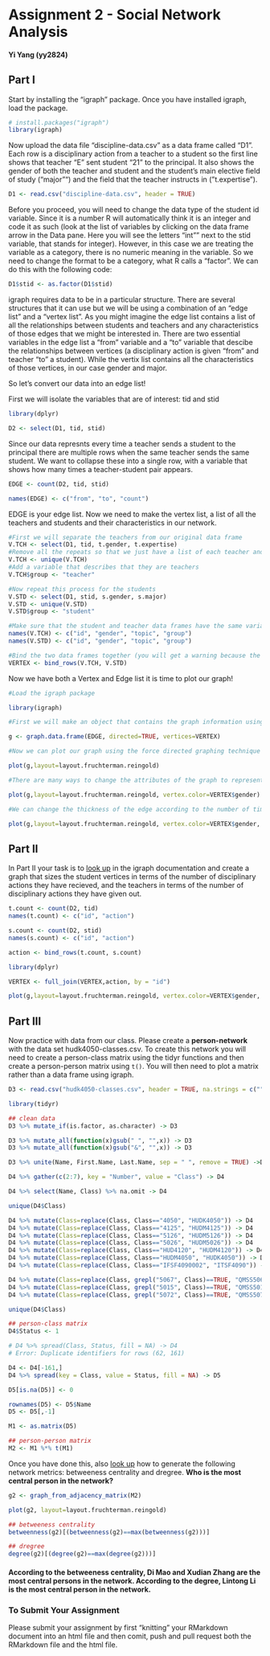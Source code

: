 # Assignment 2 - Social Network Analysis

#### Yi Yang (yy2824)

## Part I
Start by installing the "igraph" package. Once you have installed igraph, load the package.
```r
# install.packages("igraph")
library(igraph)
```

Now upload the data file "discipline-data.csv" as a data frame called "D1". Each row is a disciplinary action from a teacher to a student so the first line shows that teacher "E" sent student "21" to the principal. It also shows the gender of both the teacher and student and the student's main elective field of study ("major"") and the field that the teacher instructs in ("t.expertise").

```r
D1 <- read.csv("discipline-data.csv", header = TRUE)
```

Before you proceed, you will need to change the data type of the student id variable. Since it is a number R will automatically think it is an integer and code it as such (look at the list of variables by clicking on the data frame arrow in the Data pane. Here you will see the letters "int"" next to the stid variable, that stands for integer). However, in this case we are treating the variable as a category, there is no numeric meaning in the variable. So we need to change the format to be a category, what R calls a "factor". We can do this with the following code:

```r
D1$stid <- as.factor(D1$stid)
```

igraph requires data to be in a particular structure. There are several structures that it can use but we will be using a combination of an "edge list" and a "vertex list". As you might imagine the edge list contains a list of all the relationships between students and teachers and any characteristics of those edges that we might be interested in. There are two essential variables in the edge list a "from" variable and a "to" variable that descibe the relationships between vertices (a disciplinary action is given "from" and teacher "to" a student). While the vertix list contains all the characteristics of those vertices, in our case gender and major.

So let's convert our data into an edge list!

First we will isolate the variables that are of interest: tid and stid

```r
library(dplyr)

D2 <- select(D1, tid, stid)
```

Since our data represnts every time a teacher sends a student to the principal there are multiple rows when the same teacher sends the same student. We want to collapse these into a single row, with a variable that shows how many times a teacher-student pair appears.

```r

EDGE <- count(D2, tid, stid)

names(EDGE) <- c("from", "to", "count")

```

EDGE is your edge list. Now we need to make the vertex list, a list of all the teachers and students and their characteristics in our network.

```r
#First we will separate the teachers from our original data frame
V.TCH <- select(D1, tid, t.gender, t.expertise)
#Remove all the repeats so that we just have a list of each teacher and their characteristics
V.TCH <- unique(V.TCH)
#Add a variable that describes that they are teachers
V.TCH$group <- "teacher"

#Now repeat this process for the students
V.STD <- select(D1, stid, s.gender, s.major)
V.STD <- unique(V.STD)
V.STD$group <- "student"

#Make sure that the student and teacher data frames have the same variables names
names(V.TCH) <- c("id", "gender", "topic", "group")
names(V.STD) <- c("id", "gender", "topic", "group")

#Bind the two data frames together (you will get a warning because the teacher data frame has 5 types of id (A,B,C,D,E) and the student has 25 (1-30), this isn't a problem)
VERTEX <- bind_rows(V.TCH, V.STD)
```

Now we have both a Vertex and Edge list it is time to plot our graph!

```r
#Load the igraph package

library(igraph)

#First we will make an object that contains the graph information using our two dataframes EDGE and VERTEX. Notice that we have made "directed = TRUE" - our graph is directed since discipline is being given from a teacher to a student.

g <- graph.data.frame(EDGE, directed=TRUE, vertices=VERTEX)

#Now we can plot our graph using the force directed graphing technique - our old friend Fruchertman-Reingold!

plot(g,layout=layout.fruchterman.reingold)

#There are many ways to change the attributes of the graph to represent different characteristics of the newtork. For example, we can color the nodes according to gender.

plot(g,layout=layout.fruchterman.reingold, vertex.color=VERTEX$gender)

#We can change the thickness of the edge according to the number of times a particular teacher has sent a particular student to the principal.

plot(g,layout=layout.fruchterman.reingold, vertex.color=VERTEX$gender, edge.width=EDGE$count)
````

## Part II

In Part II your task is to [look up](http://igraph.org/r/) in the igraph documentation and create a graph that sizes the student vertices in terms of the number of disciplinary actions they have recieved, and the teachers in terms of the number of disciplinary actions they have given out.

```r
t.count <- count(D2, tid)
names(t.count) <- c("id", "action")

s.count <- count(D2, stid)
names(s.count) <- c("id", "action")

action <- bind_rows(t.count, s.count)

library(dplyr)

VERTEX <- full_join(VERTEX,action, by = "id")

plot(g,layout=layout.fruchterman.reingold, vertex.color=VERTEX$gender, edge.width=EDGE$count, vertex.size=VERTEX$action+13) 
```


## Part III

Now practice with data from our class. Please create a **person-network** with the data set hudk4050-classes.csv. To create this network you will need to create a person-class matrix using the tidyr functions and then create a person-person matrix using `t()`. You will then need to plot a matrix rather than a data frame using igraph.

```r
D3 <- read.csv("hudk4050-classes.csv", header = TRUE, na.strings = c("", "NA")) 

library(tidyr)

## clean data
D3 %>% mutate_if(is.factor, as.character) -> D3 

D3 %>% mutate_all(function(x)gsub(" ", "",x)) -> D3
D3 %>% mutate_all(function(x)gsub("&", "",x)) -> D3

D3 %>% unite(Name, First.Name, Last.Name, sep = " ", remove = TRUE) ->D4

D4 %>% gather(c(2:7), key = "Number", value = "Class") -> D4

D4 %>% select(Name, Class) %>% na.omit -> D4

unique(D4$Class)

D4 %>% mutate(Class=replace(Class, Class=="4050", "HUDK4050")) -> D4
D4 %>% mutate(Class=replace(Class, Class=="4125", "HUDM4125")) -> D4
D4 %>% mutate(Class=replace(Class, Class=="5126", "HUDM5126")) -> D4
D4 %>% mutate(Class=replace(Class, Class=="5026", "HUDM5026")) -> D4
D4 %>% mutate(Class=replace(Class, Class=="HUD4120", "HUDM4120")) -> D4
D4 %>% mutate(Class=replace(Class, Class=="HUDM4050", "HUDK4050")) -> D4
D4 %>% mutate(Class=replace(Class, Class=="IFSF4090002", "ITSF4090")) -> D4

D4 %>% mutate(Class=replace(Class, grepl("5067", Class)==TRUE, "QMSS5067")) -> D4
D4 %>% mutate(Class=replace(Class, grepl("5015", Class)==TRUE, "QMSS5015")) -> D4
D4 %>% mutate(Class=replace(Class, grepl("5072", Class)==TRUE, "QMSS5072")) -> D4

unique(D4$Class)

## person-class matrix
D4$Status <- 1

# D4 %>% spread(Class, Status, fill = NA) -> D4
# Error: Duplicate identifiers for rows (62, 161)

D4 <- D4[-161,]
D4 %>% spread(key = Class, value = Status, fill = NA) -> D5

D5[is.na(D5)] <- 0

rownames(D5) <- D5$Name
D5 <- D5[,-1]

M1 <- as.matrix(D5)

## person-person matrix
M2 <- M1 %*% t(M1)
```

Once you have done this, also [look up](http://igraph.org/r/) how to generate the following network metrics: betweeness centrality and dregree. **Who is the most central person in the network?**

```r
g2 <- graph_from_adjacency_matrix(M2)

plot(g2, layout=layout.fruchterman.reingold)

## betweeness centrality
betweenness(g2)[(betweenness(g2)==max(betweenness(g2)))]

## dregree
degree(g2)[(degree(g2)==max(degree(g2)))]
```

#### According to the betweeness centrality, Di Mao and Xudian Zhang are the most central persons in the network. According to the degree, Lintong Li is the most central person in the network.

### To Submit Your Assignment

Please submit your assignment by first "knitting" your RMarkdown document into an html file and then comit, push and pull request both the RMarkdown file and the html file.

